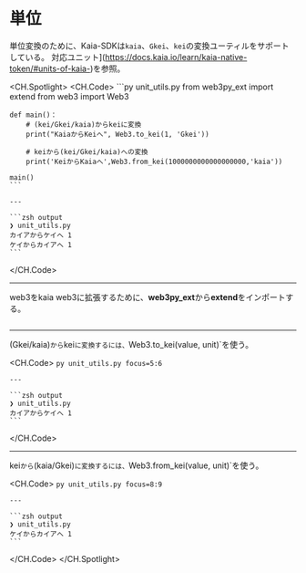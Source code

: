 # 単位

単位変換のために、Kaia-SDKは`kaia`、`Gkei`、`kei`の変換ユーティルをサポートしている。 対応ユニット](https://docs.kaia.io/learn/kaia-native-token/#units-of-kaia-)を参照。

<CH.Spotlight>
  <CH.Code>
    ```py unit_utils.py
    from web3py_ext import extend
    from web3 import Web3

    def main()：
        # (kei/Gkei/kaia)からkeiに変換
        print("KaiaからKeiへ", Web3.to_kei(1, 'Gkei'))

        # keiから(kei/Gkei/kaia)への変換
        print('KeiからKaiaへ',Web3.from_kei(1000000000000000000,'kaia'))

    main()
    ```

    ---

    ```zsh output
    ❯ unit_utils.py
    カイアからケイへ 1
    ケイからカイアへ 1
    ```
  </CH.Code>

  ---

  web3をkaia web3に拡張するために、**web3py_ext**から**extend**をインポートする。

  ```py unit_utils.py focus=1
  ```

  ---

  (Gkei/kaia)`から`kei`に変換するには、`Web3.to_kei(value, unit)\`を使う。

  <CH.Code>
    ```py unit_utils.py focus=5:6
    ```

    ---

    ```zsh output
    ❯ unit_utils.py
    カイアからケイへ 1
    ```
  </CH.Code>

  ---

  kei`から`(kaia/Gkei)`に変換するには、`Web3.from_kei(value, unit)\`を使う。

  <CH.Code>
    ```py unit_utils.py focus=8:9
    ```

    ---

    ```zsh output
    ❯ unit_utils.py
    ケイからカイアへ 1
    ```
  </CH.Code>
</CH.Spotlight>
